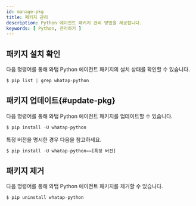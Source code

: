 ```yaml
---
id: manage-pkg
title: 패키지 관리
description: Python 에이전트 패키지 관리 방법을 제공합니다.
keywords: [ Python, 관리하기 ]
---
```


## 패키지 설치 확인

다음 명령어를 통해 와탭 Python 에이전트 패키지의 설치 상태를 확인할 수 있습니다.

```javascript title=SH
$ pip list | grep whatap-python
```

## 패키지 업데이트{#update-pkg}

다음 명령어를 통해 와탭 Python 에이전트 패키지를 업데이트할 수 있습니다.

```javascript title=SH
$ pip install -U whatap-python
```

특정 버전을 명시한 경우 다음을 참고하세요.

```javascript title=SH
$ pip install -U whatap-python==[특정 버전]
```

## 패키지 제거

다음 명령어를 통해 와탭 Python 에이전트 패키지를 제거할 수 있습니다.

```javascript title=SH
$ pip uninstall whatap-python
```